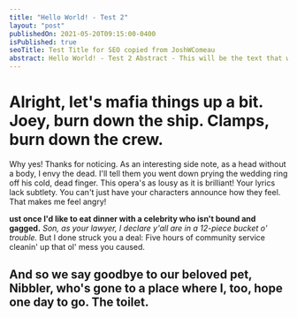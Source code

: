 ```yaml
---
title: "Hello World! - Test 2"
layout: "post"
publishedOn: 2021-05-20T09:15:00-0400
isPublished: true
seoTitle: Test Title for SEO copied from JoshWComeau
abstract: Hello World! - Test 2 Abstract - This will be the text that will be visible in the preview in blog home page.
---
```


# Alright, let's mafia things up a bit. Joey, burn down the ship. Clamps, burn down the crew.

Why yes! Thanks for noticing. As an interesting side note, as a head without a body, I envy the dead. I'll tell them you went down prying the wedding ring off his cold, dead finger. This opera's as lousy as it is brilliant! Your lyrics lack subtlety. You can't just have your characters announce how they feel. That makes me feel angry!

**ust once I'd like to eat dinner with a celebrity who isn't bound and gagged.** _Son, as your lawyer, I declare y'all are in a 12-piece bucket o' trouble._ But I done struck you a deal: Five hours of community service cleanin' up that ol' mess you caused.

## And so we say goodbye to our beloved pet, Nibbler, who's gone to a place where I, too, hope one day to go. The toilet.
